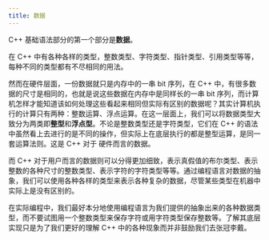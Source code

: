 ```yaml
---
title: 数据
---
```


C++ 基础语法部分的第一个部分是**数据**。

在 C++ 中有各种各样的类型，整数类型、字符类型、指针类型、引用类型等等，每种不同的类型都有不尽相同的用法。

然而在硬件层面，一份数据就只是内存中的一串 bit 序列，在 C++ 中，有很多数据的尺寸是相同的，也就是说这些数据在内存中是同样长的一串 bit 序列，而计算机怎样才能知道该如何处理这些看起来相同但实际有区别的数据呢？其实计算机执行的计算只有两种：整数运算、浮点运算。在这一层面上，我们可以将数据类型大致分为两类即**整型**和**浮点型**。不论是整数类型还是字符类型，它们在 C++ 的语法中虽然看上去进行的是不同的操作，但实际上在底层执行的都是整型运算，是同一套运算法则。这是 C++ 对于 硬件而言的数据。

而 C++ 对于用户而言的数据则可以分得更加细致，表示真假值的布尔类型、表示整数的各种尺寸的整数类型、表示字符的字符类型等等。通过编程语言对数据的抽象，我们可以使用各种各样的类型来表示各种复杂的数据，尽管某些类型在机器中实际上是没有区别的。

在实际编程中，我们最好本分地使用编程语言为我们提供的抽象出来的各种数据类型，而不要试图用一个整数类型来保存字符或用字符类型保存整数等。了解其底层实现只是为了我们更好的理解 C++ 中的各种现象而并非鼓励我们去张冠李戴。